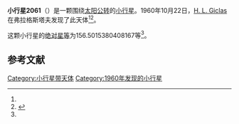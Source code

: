 {{Infobox planet
| bgcolour = #FFFFC0
| name = 2061 Anza
| symbol = 
| image = 
| caption = 
| discovery = yes
| discovery_ref = 
| discoverer = [[H._L._Giclas|H. L. Giclas]]
| discovery_site = [[弗拉格斯塔夫|弗拉格斯塔夫]] 
| discovered = 1960年10月22日
| designations = yes
| mp_name = 
| named_after = 
| alt_names = 
| mp_category = [[阿莫尔型小行星|阿莫尔型小行星]]
| orbit_ref = <ref name="a">[http://ssd.jpl.nasa.gov/sbdb.cgi?sstr=2061 2061 Anza] {{Wayback|url=http://ssd.jpl.nasa.gov/sbdb.cgi?sstr=2061 |date=20200820020820 }}，小行星數據庫瀏覽器（JPL Small-Body Database Browser）－[[美国国家航空航天局|美国国家航空航天局]]喷气推进实验室</ref>
| epoch = 2456400.5 (2013年4月18日更新)
| aphelion = {{convert|3.480373167036586|AU|km|3|abbr=on|lk=out}}
| perihelion = {{convert|1.047501571261579|AU|km|3|abbr=on}}
| semimajor = {{convert|2.263937369149083|AU|km|3|abbr=on}}
| eccentricity = 0.537309828
| period = 1244.213872 [[日|日]]<br />3.41[[儒略年|儒略年]]
| avg_speed = 
| inclination = 3.774492076306811
| asc_node = 207.6254082567634
| mean_anomaly = 
| arg_peri = 156.5015380408167
| satellites = 
| physical_characteristics = yes
| dimensions = 
| mass = 
| density = 
| surface_grav = 
| escape_velocity = 
| sidereal_day = 
| axial_tilt = 
| pole_ecliptic_lat = 
| pole_ecliptic_lon = 
| albedo = 
| temperatures= 
| temp_name1 = 
| mean_temp_1 = 
| max_temp_1 = 
| temp_name2 = 
| max_temp_2 = 
| spectral_type = 
| abs_magnitude = 156.5015380408167
}}

'''小行星2061'''（{{lang-en|2061 Anza}}）是一颗围绕[[太阳|太阳]][[公转|公转]]的[[小行星|小行星]]。1960年10月22日，[[H._L._Giclas|H. L. Giclas]]在弗拉格斯塔夫发现了此天体<ref name="a" /><ref>{{cite news|title=小行星列表|url=http://cfa-www.harvard.edu/iau/lists/NumberedMPs.txt|accessdate=2013-07-08|newspaper=哈佛大学|archive-date=2008-05-17|archive-url=https://web.archive.org/web/20080517010638/http://cfa-www.harvard.edu/iau/lists/NumberedMPs.txt|dead-url=no}}</ref>。

这颗小行星的[[绝对星等|绝对星等]]为156.5015380408167等<ref name="a" />。

==参考文献==
{{reflist}}
{{Minor Planet Number|[[小行星2060|小行星2060]]|[[小行星2062|小行星2062]]}}

{{小天体}}

[[Category:小行星带天体|Category:小行星带天体]]
[[Category:1960年发现的小行星|Category:1960年发现的小行星]]

{{asteroid-stub}}